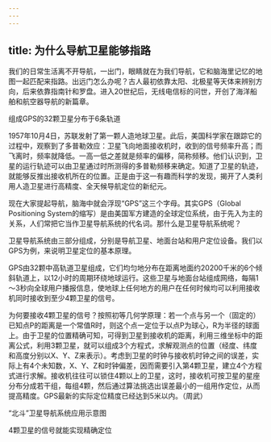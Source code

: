 ```yaml
---
---
---
```

title: 为什么导航卫星能够指路
---




我们的日常生活离不开导航，一出门，眼睛就在为我们导航，它和脑海里记忆的地图一起匹配来指路。出远门怎么办呢？古人最初依靠太阳、北极星等天体来辨别方向，后来依靠指南针和罗盘。进入20世纪后，无线电信标的问世，开创了海洋船舶和航空器导航的新篇章。

组成GPS的32颗卫星分布于6条轨道



1957年10月4日，苏联发射了第一颗人造地球卫星。此后，美国科学家在跟踪它的过程中，观察到了多普勒效应：卫星飞向地面接收机时，收到的信号频率升高；而飞离时，频率就降低。一高一低之差就是频率的偏移，简称频移。他们认识到，卫星的运行轨迹可以由卫星通过时所测得的多普勒频移来确定。知道了卫星的轨迹，就能够反推出接收机所在的位置。正是由于这一有趣而科学的发现，揭开了人类利用人造卫星进行高精度、全天候导航定位的新纪元。

现在大家提起导航，脑海中就会浮现“GPS”这三个字母。其实GPS（Global Positioning System的缩写）是由美国军方建造的全球定位系统，由于先入为主的关系，人们常把它当作卫星导航系统的代名词。那什么是卫星导航系统呢？

卫星导航系统由三部分组成，分别是导航卫星、地面台站和用户定位设备。我们以GPS为例，来说明卫星定位的基本原理。

GPS由32颗中高轨道卫星组成，它们均匀地分布在距离地面约20200千米的6个倾斜轨道上，以12小时的周期环绕地球运行。这些卫星与地面台站组成网络，每隔1～3秒向全球用户播报信息，使地球上任何地方的用户在任何时候均可以利用接收机同时接收到至少4颗卫星的信号。

为何要接收4颗卫星的信号？按照初等几何学原理：若一个点与另一个（固定的）已知点P的距离是一个常值R时，则这个点一定位于以点P为球心，R为半径的球面上。由于卫星的位置精确可知，可得到卫星到接收机的距离，利用三维坐标中的距离公式，利用3颗卫星，就可以组成3个方程式，求解观测点的位置（经度、纬度和高度分别以X、Y、Z来表示）。考虑到卫星的时钟与接收机时钟之间的误差，实际上有4个未知数，X、Y、Z和时钟偏差，因而需要引入第4颗卫星，建立4个方程式进行求解。接收机往往可以锁住4颗以上的卫星，这时，接收机可按卫星的星座分布分成若干组，每组4颗，然后通过算法挑选出误差最小的一组用作定位，从而提高精度。GPS最新的实际定位精度已经达到5米以内。（周武）

“北斗”卫星导航系统应用示意图



4颗卫星的信号就能实现精确定位
